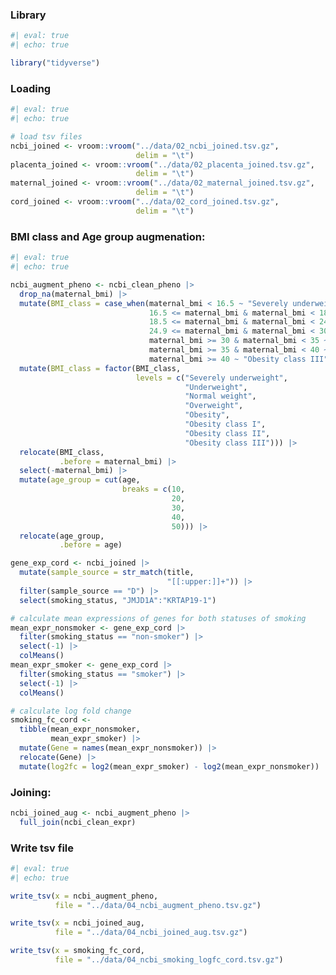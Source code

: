 ### Library

```r
#| eval: true
#| echo: true

library("tidyverse")
```

### Loading

```r
#| eval: true
#| echo: true

# load tsv files
ncbi_joined <- vroom::vroom("../data/02_ncbi_joined.tsv.gz", 
                            delim = "\t")
placenta_joined <- vroom::vroom("../data/02_placenta_joined.tsv.gz", 
                            delim = "\t")
maternal_joined <- vroom::vroom("../data/02_maternal_joined.tsv.gz", 
                            delim = "\t")
cord_joined <- vroom::vroom("../data/02_cord_joined.tsv.gz", 
                            delim = "\t")
```

### BMI class and Age group augmenation:

```r
#| eval: true
#| echo: true

ncbi_augment_pheno <- ncbi_clean_pheno |>
  drop_na(maternal_bmi) |>
  mutate(BMI_class = case_when(maternal_bmi < 16.5 ~ "Severely underweight",
                               16.5 <= maternal_bmi & maternal_bmi < 18.5 ~ "Underweight",
                               18.5 <= maternal_bmi & maternal_bmi < 24.9 ~ "Normal weight",
                               24.9 <= maternal_bmi & maternal_bmi < 30 ~ "Overweight",
                               maternal_bmi >= 30 & maternal_bmi < 35 ~ "Obesity class I",
                               maternal_bmi >= 35 & maternal_bmi < 40 ~ "Obesity class II",
                               maternal_bmi >= 40 ~ "Obesity class III")) |>
  mutate(BMI_class = factor(BMI_class,
                            levels = c("Severely underweight",
                                       "Underweight",
                                       "Normal weight", 
                                       "Overweight",
                                       "Obesity", 
                                       "Obesity class I",
                                       "Obesity class II", 
                                       "Obesity class III"))) |>
  relocate(BMI_class,
           .before = maternal_bmi) |>
  select(-maternal_bmi) |>
  mutate(age_group = cut(age,
                         breaks = c(10,
                                    20,
                                    30,
                                    40,
                                    50))) |>
  relocate(age_group,
           .before = age)
```

```r

gene_exp_cord <- ncbi_joined |> 
  mutate(sample_source = str_match(title,
                                   "[[:upper:]]+")) |>
  filter(sample_source == "D") |> 
  select(smoking_status, "JMJD1A":"KRTAP19-1")

# calculate mean expressions of genes for both statuses of smoking
mean_expr_nonsmoker <- gene_exp_cord |>
  filter(smoking_status == "non-smoker") |> 
  select(-1) |> 
  colMeans()
mean_expr_smoker <- gene_exp_cord |>
  filter(smoking_status == "smoker") |> 
  select(-1) |> 
  colMeans()

# calculate log fold change
smoking_fc_cord <-
  tibble(mean_expr_nonsmoker, 
         mean_expr_smoker) |>  
  mutate(Gene = names(mean_expr_nonsmoker)) |> 
  relocate(Gene) |> 
  mutate(log2fc = log2(mean_expr_smoker) - log2(mean_expr_nonsmoker))
```

### Joining:

```r
ncbi_joined_aug <- ncbi_augment_pheno |>
  full_join(ncbi_clean_expr)
```

### Write tsv file

```r
#| eval: true
#| echo: true

write_tsv(x = ncbi_augment_pheno,
          file = "../data/04_ncbi_augment_pheno.tsv.gz")

write_tsv(x = ncbi_joined_aug,
          file = "../data/04_ncbi_joined_aug.tsv.gz")

write_tsv(x = smoking_fc_cord,
          file = "../data/04_ncbi_smoking_logfc_cord.tsv.gz")
```
